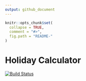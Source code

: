 ```yaml
---
output: github_document
---
```


<!-- README.md is generated from README.Rmd. Please edit that file -->

```r
knitr::opts_chunk$set(
  collapse = TRUE,
  comment = "#>",
  fig.path = "README-"
)
```

# Holiday Calculator

[![Build Status](https://travis-ci.org/dougmet/maxholiday.svg?branch=master)](https://travis-ci.org/dougmet/maxholiday)
